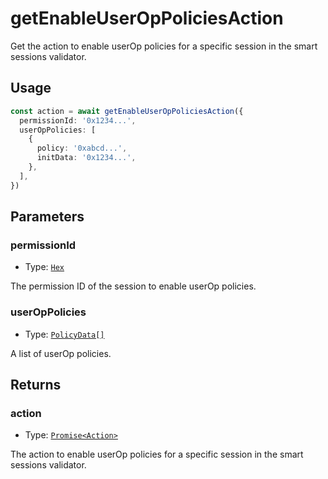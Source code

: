 # getEnableUserOpPoliciesAction

Get the action to enable userOp policies for a specific session in the smart sessions validator.

## Usage

```typescript copy
const action = await getEnableUserOpPoliciesAction({
  permissionId: '0x1234...',
  userOpPolicies: [
    {
      policy: '0xabcd...',
      initData: '0x1234...',
    },
  ],
})
```

## Parameters

### permissionId

- Type: [`Hex`](https://viem.sh/docs/glossary/types#hex)

The permission ID of the session to enable userOp policies.

### userOpPolicies

- Type: [`PolicyData[]`](/module-sdk/glossary/types.mdx#policydata)

A list of userOp policies.

## Returns

### action

- Type: [`Promise<Action>`](/module-sdk/glossary/types.mdx#action)

The action to enable userOp policies for a specific session in the smart sessions validator.
